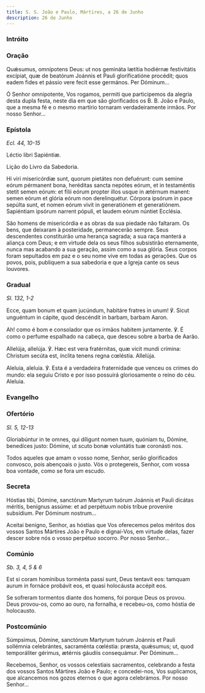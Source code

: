 ```yaml
---
title: S. S. João e Paulo, Mártires, a 26 de Junho
description: 26 de Junho
---
```



### Intróito

<LinkCard
  href="/missal/santos/06-15#intróito"
  title="S. S. Vito, Modesto e Crescência, Mártires"
/>

### Oração

<div class="side-by-side not-content">

Quǽsumus, omnípotens Deus: ut nos gemináta lætítia hodiérnæ festivitátis excípiat, quæ de beatórum Joánnis et Pauli glorificatióne procédit; quos eadem fides et pássio vere fecit esse germános. Per Dóminum...

Ó Senhor omnipotente, Vos rogamos, permiti que participemos da alegria desta dupla festa, neste dia em que são glorificados os B. B. João e Paulo, que a mesma fé e o mesmo martírio tornaram verdadeiramente irmãos. Por nosso Senhor...

</div>

### Epístola

<em>Ecl. 44, 10-15</em>

<div class="side-by-side not-content">

Léctio libri Sapiéntiæ.

Lição do Livro da Sabedoria.

Hi viri misericórdiæ sunt, quorum pietátes non defuérunt: cum semine eórum pérmanent bona, heréditas sancta nepótes eórum, et in testaméntis stetit semen eórum: et fílii eórum propter illos usque in ætérnum manent: semen eórum et glória eórum non derelinquétur. Córpora ipsórum in pace sepúlta sunt, et nomen eórum vivit in generatiónem et generatiónem. Sapiéntiam ipsórum narrent pópuli, et laudem eórum núntiet Ecclésia.

São homens de misericórdia e as obras da sua piedade não faltaram. Os bens, que deixaram à posteridade, permanecerão sempre. Seus descendentes constituirão uma herança sagrada; a sua raça manterá a aliança com Deus; e em virtude dela os seus filhos subsistirão eternamente, nunca mas acabando a sua geração, assim como a sua glória. Seus corpos foram sepultados em paz e o seu nome vive em todas as gerações. Que os povos, pois, publiquem a sua sabedoria e que a Igreja cante os seus louvores.

</div>

### Gradual

<em>Sl. 132, 1-2</em>

<div class="side-by-side not-content">

Ecce, quam bonum et quam jucúndum, habitáre fratres in unum! ℣. Sicut unguéntum in cápite, quod descéndit in barbam, barbam Aaron.

Ah! como é bom e consolador que os irmãos habitem juntamente. ℣. É como o perfume espalhado na cabeça, que desceu sobre a barba de Aarão.

Allelúja, allelúja. ℣. Hæc est vera fratérnitas, quæ vicit mundi crímina: Christum secúta est, ínclita tenens regna cœléstia. Allelúja.

Aleluia, aleluia. ℣. Esta é a verdadeira fraternidade que venceu os crimes do mundo: ela seguiu Cristo e por isso possuirá gloriosamente o reino do céu. Aleluia.

</div>

### Evangelho

<LinkCard
  href="/missal/comum/8muitosmartires3#evangelho"
  title="Muitos Mártires - Missa Salus autem"
/>

### Ofertório

<em>Sl. 5, 12-13</em>

<div class="side-by-side not-content">

Gloriabúntur in te omnes, qui díligunt nomen tuum, quóniam tu, Dómine, benedíces justo: Dómine, ut scuto bonæ voluntátis tuæ coronásti nos.

Todos aqueles que amam o vosso nome, Senhor, serão glorificados convosco, pois abençoais o justo. Vós o protegereis, Senhor, com vossa boa vontade, como se fora um escudo.

</div>

### Secreta

<div class="side-by-side not-content">

Hóstias tibi, Dómine, sanctórum Martyrum tuórum Joánnis et Pauli dicátas méritis, benígnus assúme: et ad perpétuum nobis tríbue proveníre subsídium. Per Dóminum nostrum...

Aceitai benigno, Senhor, as hóstias que Vos oferecemos pelos méritos dos vossos Santos Mártires João e Paulo e dignai-Vos, em virtude delas, fazer descer sobre nós o vosso perpétuo socorro. Por nosso Senhor...

</div>

### Comúnio

<em>Sb. 3, 4, 5 & 6</em>

<div class="side-by-side not-content">

Est si coram homínibus torménta passi sunt, Deus tentavit eos: tamquam aurum in fornáce probávit eos, et quasi holocáusta accépit eos.

Se sofreram tormentos diante dos homens, foi porque Deus os provou. Deus provou-os, como ao ouro, na fornalha, e recebeu-os, como hóstia de holocausto.

</div>

### Postcomúnio

<div class="side-by-side not-content">

Súmpsimus, Dómine, sanctórum Martyrum tuórum Joánnis et Pauli sollémnia celebrántes, sacraménta cœléstia: præsta, quǽsumus; ut, quod temporáliter gérimus, ætérnis gáudiis consequámur. Per Dóminum...

Recebemos, Senhor, os vossos celestiais sacramentos, celebrando a festa dos vossos Santos Mártires João e Paulo; e concedei-nos, Vos suplicamos, que alcancemos nos gozos eternos o que agora celebrámos. Por nosso Senhor...

</div>
